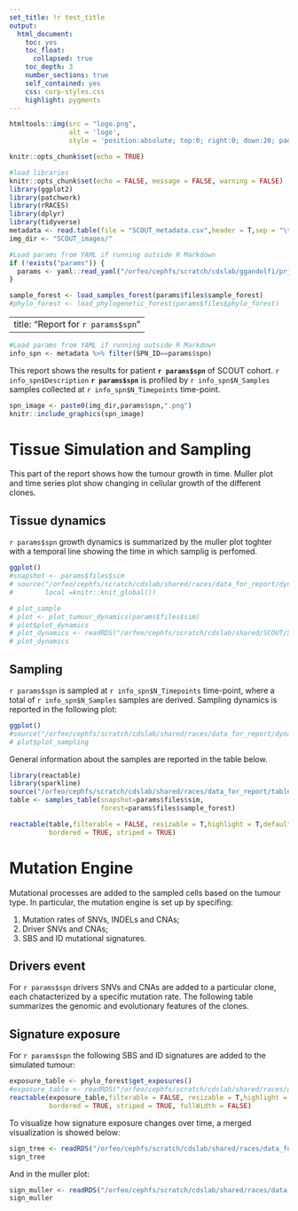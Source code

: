 ```yaml
---
set_title: !r test_title
output: 
  html_document:
    toc: yes
    toc_float:
      collapsed: true
    toc_depth: 3
    number_sections: true
    self_contained: yes
    css: corp-styles.css
    highlight: pygments
---
```


```r
htmltools::img(src = "logo.png",
               alt = 'logo',
               style = 'position:absolute; top:0; right:0; down:20; padding:5px; width:100px; height:auto;')
```

```r
knitr::opts_chunk$set(echo = TRUE)
```

<!-- Libraries  -->

```r

#load libraries
knitr::opts_chunk$set(echo = FALSE, message = FALSE, warning = FALSE)
library(ggplot2)
library(patchwork)
library(rRACES)
library(dplyr)
library(tidyverse)
metadata <- read.table(file = "SCOUT_metadata.csv",header = T,sep = "\t")
img_dir <- "SCOUT_images/"
```

```r
#Load params from YAML if running outside R Markdown
if (!exists("params")) {
  params <- yaml::read_yaml("/orfeo/cephfs/scratch/cdslab/ggandolfi/prj_races/REPO_UPDATED/rRACES-examples/SCOUT/SPN01/params.yml")
}
```

<!-- Load the data  -->

```r
sample_forest <- load_samples_forest(params$files$sample_forest)
#phylo_forest <- load_phylogenetic_forest(params$files$phylo_forest)
```

---
title: "Report for `r params$spn`"
---

```r
#Load params from YAML if running outside R Markdown
info_spn <- metadata %>% filter(SPN_ID==params$spn)
```

This report shows the results for patient **`r params$spn`** of SCOUT cohort. `r info_spn$Description` **`r params$spn`** is profiled by `r info_spn$N_Samples` samples collected at `r info_spn$N_Timepoints` time-point.


```r
spn_image <- paste0(img_dir,params$spn,".png")
knitr::include_graphics(spn_image)
```

# Tissue Simulation and Sampling
This part of the report shows how the tumour growth in time. Muller plot and time series plot show changing in cellular growth of the different clones.

## Tissue dynamics

`r params$spn` growth dynamics is summarized by the muller plot toghter with a temporal line showing the time in which samplig is perfomed. 

```r
ggplot()
#snapshot <- params$files$sim
# source("/orfeo/cephfs/scratch/cdslab/shared/races/data_for_report/dynamics_rRACES.R",
#        local =knitr::knit_global())

# plot_sample
# plot <- plot_tumour_dynamics(params$files$sim)
# plot$plot_dynamics
# plot_dynamics <- readRDS("/orfeo/cephfs/scratch/cdslab/shared/SCOUT/SPN01/races/plot_dynamics.rds")[[1]]
# plot_dynamics
```

## Sampling

`r params$spn` is sampled at `r info_spn$N_Timepoints` time-point, where a total of `r info_spn$N_Samples` samples are derived. Sampling dynamics is reported in the following plot:


```r
ggplot()
#source("/orfeo/cephfs/scratch/cdslab/shared/races/data_for_report/dynamics_rRACES.R", local = knitr::knit_global())
# plot$plot_sampling
```

General information about the samples are reported in the table below.
```r
library(reactable)
library(sparkline)
source("/orfeo/cephfs/scratch/cdslab/shared/races/data_for_report/tables.R", local = knitr::knit_global())
table <- samples_table(snapshot=params$files$sim,
                       forest=params$files$sample_forest)

reactable(table,filterable = FALSE, resizable = T,highlight = T,defaultPageSize = 5,
          bordered = TRUE, striped = TRUE)
```


# Mutation Engine

Mutational processes are added to the sampled cells based on the tumour type. In particular, the mutation engine is set up by specifing:

1. Mutation rates of SNVs, INDELs and CNAs;
2. Driver SNVs and CNAs;
3. SBS and ID mutational signatures.

## Drivers event

For `r params$spn` drivers SNVs and CNAs are added to a particular clone, each chatacterized by a specific mutation rate.
The following table summarizes the genomic and evolutionary features of the clones.


<!-- report a table with the driver information and the mutation rate of every clone, as well as the SBS/ID-->

## Signature exposure

For `r params$spn` the following SBS and ID signatures are added to the simulated tumour:

```r
exposure_table <- phylo_forest$get_exposures()
#exposure_table <- readRDS("/orfeo/cephfs/scratch/cdslab/shared/races/data_for_report/exposure_table.rds")
reactable(exposure_table,filterable = FALSE, resizable = T,highlight = T,defaultPageSize = 5,
          bordered = TRUE, striped = TRUE, fullWidth = FALSE)
```

To visualize how signature exposure changes over time, a merged visualization is showed below:

```r
sign_tree <- readRDS("/orfeo/cephfs/scratch/cdslab/shared/races/data_for_report/signature_tree_SPN03.rds")
sign_tree
```

And in the muller plot:

```r
sign_muller <- readRDS("/orfeo/cephfs/scratch/cdslab/shared/races/data_for_report/signature_muller_SPN03.rds")
sign_muller
```



